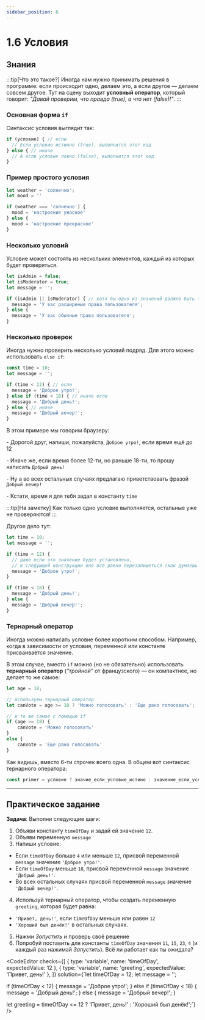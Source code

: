 ```yaml
---
sidebar_position: 6
---
```



# 1.6 Условия

## Знания

:::tip[Что это такое?]
Иногда нам нужно принимать решения в программе: если происходит одно, делаем это, а если другое — делаем совсем другое. Тут на сцену выходит **условный оператор**, который говорит: _"Давай проверим, что правда (true), а что нет (false)!"_.
:::

### **Основная форма `if`**

Синтаксис условия выглядит так:

```javascript
if (условие) { // если
  // Если условие истинно (true), выполнится этот код
} else { // иначе
  // А если условие ложно (false), выполнится этот код
}
```

### **Пример простого условия**

```javascript
let weather = 'солнечно';
let mood = ''

if (weather === 'солнечно') {
  mood = 'настроение ужасное'
} else {
  mood = 'настроение прекрасное'
}
```

### **Несколько условий**

Условие может состоять из нескольких элементов, каждый из которых будет проверяться.

```javascript
let isAdmin = false;
let isModerator = true;
let message = '';

if (isAdmin || isModerator) { // хотя бы одно из значений должно быть true
  message = 'У вас расширеные права пользователя';
} else {
  message = 'У вас обычные права пользователя';
}
```

### **Несколько проверок**

Иногда нужно проверить несколько условий подряд. Для этого можно использовать `else if`:

```javascript
const time = 10;
let message = '';

if (time < 12) { // если
  message = 'Доброе утро!';
} else if (time < 18) { // иначе если
  message = 'Добрый день!';
} else { // иначе
  message = 'Добрый вечер!';
}
```

В этом примере мы говорим браузеру:

\- Дорогой друг, напиши, пожалуйста, `Доброе утро!`, если время ещё до 12

\- Иначе же, если время более 12-ти, но раньше 18-ти, то прошу написать `Добрый день!`

\- Ну а во всех остальных случаях предлагаю приветствовать фразой `Добрый вечер!`

\- Кстати, время я для тебя задал в константу `time`

:::tip[На заметку]
Как только одно условие выполняется, остальные уже не проверяются!
:::

Другое дело тут:

```javascript
let time = 10;
let message = '';

if (time < 12) {
  // даже если это значение будет установлено,
  // в следующей конструкции оно всё равно перезапишеться (как думаешь почему?)
  message = 'Доброе утро!';
}

if (time < 18) {
  message = 'Добрый день!';
} else {
  message = 'Добрый вечер!';
}
```

### **Тернарный оператор**

Иногда можно написать условие более коротким способом. Например, когда в зависимости от условия, переменной или константе присваивается значение.

В этом случае, вместо `if` можно (но не обязательно) использовать **тернарный оператор** (_"тройной"_ от французского) — он компактнее, но делает то же самое:

```javascript
let age = 18;

// используем тернарный оператор
let canVote = age >= 18 ? 'Можно голосовать' : 'Еще рано голосовать';

// и то же самое с помощью if
if (age >= 18) {
    canVote = 'Можно голосовать'
}
else {
    canVote = 'Еще рано голосовать'
}
```

Как видишь, вместо 6-ти строчек всего одна. В общем вот синтаксис тернарного оператора:

```javascript
const primer = условие ? значие_если_условие_истино : значение_если_условие_ложно
```

---

## Практическое задание

__Задача__: Выполни следующие шаги:

1. Объяви константу `timeOfDay` и задай ей значение `12`.
2. Объяви переменную `message`
3. Напиши условие:
- Если `timeOfDay` больше `4` или меньше `12`, присвой переменной `message` значение `'Доброе утро!'`.
- Если `timeOfDay` меньше `18`, присвой переменной `message` значение `'Добрый день!'`.
- Во всех остальных случаях  присвой переменной `message` значение `'Добрый вечер!'`.
4. Используй тернарный оператор, чтобы создать переменную `greeting`, которая будет равна:
- `'Привет, день!'`, если `timeOfDay` меньше или равен `12`
- `'Хороший был денёк!'` в остальных случаях.
5. Нажми _Запустить_ и проверь своё решение
6. Попробуй поставить для константы `timeOfDay` значения `11`, `15`, `23`, `4` (и каждый раз нажимай _Запустить_). Всё ли работает как ты ожидала?

<CodeEditor
    checks={[
        { type: 'variable', name: 'timeOfDay', expectedValue: 12 },
        { type: 'variable', name: 'greeting', expectedValue: 'Привет, день!' },
    ]}
    solution={`let timeOfDay = 12;
let message = '';

if (timeOfDay < 12) {
  message = 'Доброе утро!';
} else if (timeOfDay < 18) {
  message = 'Добрый день!';
} else {
  message = 'Добрый вечер!';
}

let greeting = timeOfDay <= 12
  ? 'Привет, день!'
  : 'Хороший был денёк!';`}
/>
